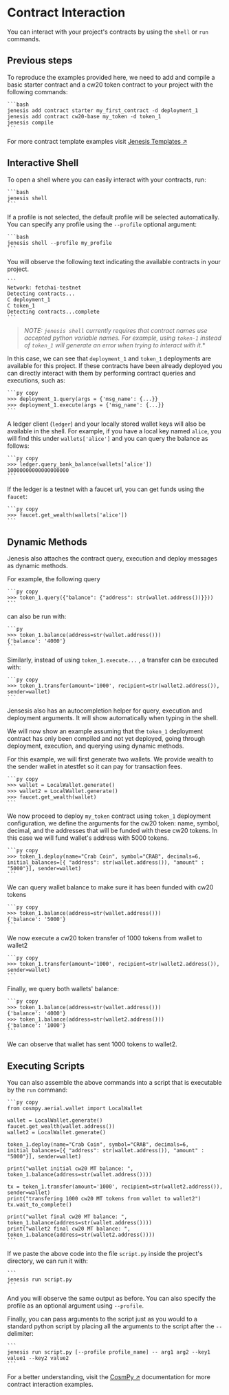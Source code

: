 # Contract Interaction

You can interact with your project's contracts by using the `shell` or `run` commands.

## Previous steps

To reproduce the examples provided here, we need to add and compile a basic starter contract and a cw20 token contract to your project with the following commands:

    ```bash
    jenesis add contract starter my_first_contract -d deployment_1
    jenesis add contract cw20-base my_token -d token_1
    jenesis compile
    ```

For more contract template examples visit [Jenesis Templates ↗️](https://github.com/fetchai/jenesis-templates)

## Interactive Shell

To open a shell where you can easily interact with your contracts, run:

    ```bash
    jenesis shell
    ```

If a profile is not selected, the default profile will be selected automatically. You can specify any profile using the `--profile` optional argument:

    ```bash
    jenesis shell --profile my_profile
    ```

You will observe the following text indicating the available contracts in your project.

    ```
    Network: fetchai-testnet
    Detecting contracts...
    C deployment_1
    C token_1
    Detecting contracts...complete
    ```

> *NOTE: `jenesis shell` currently requires that contract names use accepted python variable names. For example, using `token-1` instead of `token_1` will generate an error when trying to interact with it.**

In this case, we can see that `deployment_1` and `token_1` deployments are available for this project. If these contracts have been already deployed you can directly interact with them by performing contract queries and executions, such as:

    ```py copy
    >>> deployment_1.query(args = {'msg_name': {...}}
    >>> deployment_1.execute(args = {'msg_name': {...}}
    ```

A ledger client (`ledger`) and your locally stored wallet keys will also be available in the shell. For example, if you have a local key named `alice`, you will find this under `wallets['alice']` and you can query the balance as follows:

    ```py copy
    >>> ledger.query_bank_balance(wallets['alice'])
    10000000000000000000
    ```

If the ledger is a testnet with a faucet url, you can get funds using the `faucet`:

    ```py copy
    >>> faucet.get_wealth(wallets['alice'])
    ```

## Dynamic Methods

Jenesis also attaches the contract query, execution and deploy messages as dynamic methods.

For example, the following query

    ```py copy
    >>> token_1.query({"balance": {"address": str(wallet.address())}}))
    ```

can also be run with:

    ```py
    >>> token_1.balance(address=str(wallet.address()))
    {'balance': '4000'}
    ```

Similarly, instead of using `token_1.execute...` , a transfer can be executed with:

    ```py copy
    >>> token_1.transfer(amount='1000', recipient=str(wallet2.address()), sender=wallet)
    ```

Jensesis also has an autocompletion helper for query, execution and deployment arguments. It will show automatically when typing in the shell.

We will now show an example assuming that the `token_1` deployment contract has only been compiled and not yet deployed, going through deployment, execution, and querying using dynamic methods.

For this example, we will first generate two wallets. We provide wealth to the sender wallet in atestfet so it can pay for transaction fees.

    ```py copy
    >>> wallet = LocalWallet.generate()
    >>> wallet2 = LocalWallet.generate()
    >>> faucet.get_wealth(wallet)
    ```

We now proceed to deploy `my_token` contract using `token_1` deployment configuration, we define the arguments for the cw20 token: name, symbol, decimal, and the addresses that will be funded with these cw20 tokens. In this case we will fund wallet's address with 5000 tokens.

    ```py copy
    >>> token_1.deploy(name="Crab Coin", symbol="CRAB", decimals=6, initial_balances=[{ "address": str(wallet.address()), "amount" :  "5000"}], sender=wallet)
    ```

We can query wallet balance to make sure it has been funded with cw20 tokens

    ```py copy
    >>> token_1.balance(address=str(wallet.address()))
    {'balance': '5000'}
    ```

We now execute a cw20 token transfer of 1000 tokens from wallet to wallet2

    ```py copy
    >>> token_1.transfer(amount='1000', recipient=str(wallet2.address()), sender=wallet)
    ```

Finally, we query both wallets' balance:

    ```py copy
    >>> token_1.balance(address=str(wallet.address()))
    {'balance': '4000'}
    >>> token_1.balance(address=str(wallet2.address()))
    {'balance': '1000'}
    ```

We can observe that wallet has sent 1000 tokens to wallet2.

## Executing Scripts

You can also assemble the above commands into a script that is executable by the  `run` command:

    ```py copy
    from cosmpy.aerial.wallet import LocalWallet

    wallet = LocalWallet.generate()
    faucet.get_wealth(wallet.address())
    wallet2 = LocalWallet.generate()

    token_1.deploy(name="Crab Coin", symbol="CRAB", decimals=6, initial_balances=[{ "address": str(wallet.address()), "amount" :  "5000"}], sender=wallet)

    print("wallet initial cw20 MT balance: ", token_1.balance(address=str(wallet.address())))

    tx = token_1.transfer(amount='1000', recipient=str(wallet2.address()), sender=wallet)
    print("transfering 1000 cw20 MT tokens from wallet to wallet2")
    tx.wait_to_complete()

    print("wallet final cw20 MT balance: ", token_1.balance(address=str(wallet.address())))
    print("wallet2 final cw20 MT balance: ", token_1.balance(address=str(wallet2.address())))
    ```

If we paste the above code into the file `script.py` inside the project's directory, we can run it with:

    ```
    jenesis run script.py
    ```

And you will observe the same output as before. You can also specify the profile as an optional argument using `--profile`.

Finally, you can pass arguments to the script just as you would to a standard python script by placing all the arguments to the script after the `--` delimiter:

    ```
    jenesis run script.py [--profile profile_name] -- arg1 arg2 --key1 value1 --key2 value2
    ```

For a better understanding, visit the [CosmPy ↗️](/guides/fetch-network/cosmpy/install) documentation for more contract interaction examples.
